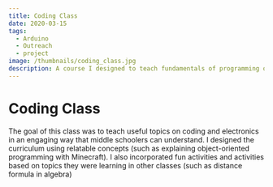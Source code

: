 ```yaml
---
title: Coding Class
date: 2020-03-15
tags:
  - Arduino
  - Outreach
  - project
image: /thumbnails/coding_class.jpg
description: A course I designed to teach fundamentals of programming oriented towards middle school students.
---
```

# Coding Class

The goal of this class was to teach useful topics on coding and electronics in an engaging way that middle schoolers can understand. I designed the curriculum using relatable concepts (such as explaining object-oriented programming with Minecraft). I also incorporated fun activities and activities based on topics they were learning in other classes (such as distance formula in algebra)